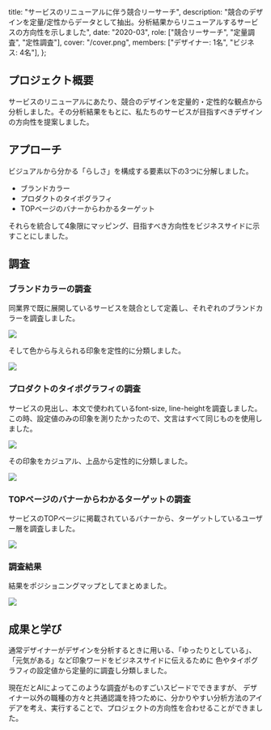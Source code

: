   title: "サービスのリニューアルに伴う競合リーサーチ",
  description:
    "競合のデザインを定量/定性からデータとして抽出。分析結果からリニューアルするサービスの方向性を示しました",
  date: "2020-03",
  role: ["競合リーサーチ", "定量調査", "定性調査"],
  cover: "/cover.png",
  members: ["デザイナー: 1名", "ビジネス: 4名"],
};

## プロジェクト概要

サービスのリニューアルにあたり、競合のデザインを定量的・定性的な観点から分析しました。その分析結果をもとに、私たちのサービスが目指すべきデザインの方向性を提案しました。

## アプローチ

ビジュアルから分かる「らしさ」を構成する要素以下の3つに分解しました。

- ブランドカラー
- プロダクトのタイポグラフィ
- TOPページのバナーからわかるターゲット

それらを統合して4象限にマッピング、目指すべき方向性をビジネスサイドに示すことにしました。

## 調査

### ブランドカラーの調査

同業界で既に展開しているサービスを競合として定義し、それぞれのブランドカラーを調査しました。

![](/yt-reserch-color-1.png)

そして色から与えられる印象を定性的に分類しました。

![](/yt-reserch-color-2.png)

### プロダクトのタイポグラフィの調査

サービスの見出し、本文で使われているfont-size, line-heightを調査しました。
この時、設定値のみの印象を測りたかったので、文言はすべて同じものを使用しました。

![](/yt-reserch-typo-1.png)

その印象をカジュアル、上品から定性的に分類しました。

![](/yt-reserch-typo-2.png)

### TOPページのバナーからわかるターゲットの調査

サービスのTOPページに掲載されているバナーから、ターゲットしているユーザー層を調査しました。

![](/yt-reserch-content.png)

### 調査結果

結果をポジショニングマップとしてまとめました。

![](/yt-reserch-branding.png)

## 成果と学び

通常デザイナーがデザインを分析するときに用いる、「ゆったりとしている」、「元気がある」など印象ワードをビジネスサイドに伝えるために
色やタイポグラフィの設定値から定量的に調査し分類しました。

現在だとAIによってこのような調査がものすごいスピードでできますが、
デザイナー以外の職種の方々と共通認識を持つために、分かりやすい分析方法のアイデアを考え、実行することで、プロジェクトの方向性を合わせることができました。
